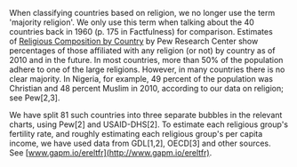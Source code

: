 
When classifying countries based on religion, we no longer use the term 'majority religion'. We only use this term when talking about the 40 countries back in 1960 (p. 175 in Factfulness) for comparison. Estimates of [Religious Composition by Country](http://gapm.io/xpewrel1) by Pew Research Center show percentages of those affiliated with any religion (or not) by country as of 2010 and in the future. In most countries, more than 50% of the population adhere to one of the large religions. However, in many countries there is no clear majority. In Nigeria, for example, 49 percent of the population was Christian and 48 percent Muslim in 2010, according to our data on religion; see Pew[2,3].

We have split 81 such countries into three separate bubbles in the relevant charts, using Pew[2] and USAID-DHS[2]. To estimate each religious group's fertility rate, and roughly estimating each religious group's per capita income, we have used data from GDL[1,2], OECD[3] and other sources. See [www.gapm.io/ereltfr](http://www.gapm.io/ereltfr).